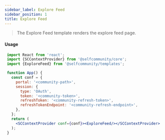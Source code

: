 ```yaml
---
sidebar_label: Explore Feed
sidebar_position: 1
title: Explore Feed
---
```


> The Explore Feed template renders the explore feed page.


<Logged><ExploreFeed/></Logged>

#### Usage

```jsx
 import React from 'react';
 import {SCContextProvider} from '@selfcommunity/core';
 import {ExploreFeed} from '@selfcommunity/templates';

 function App() {
   const conf = {
     portal: '<community-path>',
     session: {
       type: 'OAuth',
       token: '<community-token>',
       refreshToken: '<community-refresh-token>',
       refreshTokenEndpoint: '<community-refresh-endpoint>',
     },
   };
   return (
     <SCContextProvider conf={conf}><ExploreFeed/></SCContextProvider>
   );
 }
```
